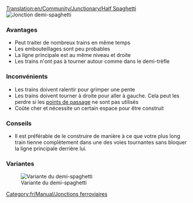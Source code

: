 [[Translation:en/Community/Junctionary/Half Spaghetti]]
{{fr/Menu dde Croisements}}
[[File:en/Community/Junctionary/3way halfspaghetti.png|frame|none|Jonction demi-spaghetti]]

===Avantages===
*Peut traiter de nombreux trains en même temps
*Les embouteillages sont peu probables
*La ligne principale est au même niveau et droite
*Les trains n'ont pas à tourner autour comme dans le demi-trèfle

===Inconvénients===
*Les trains doivent ralentir pour grimper une pente
*Les trains doivent tourner à droite pour aller à gauche. Cela peut les perdre si les [[fr/Manual/Points de contrôle|points de passage]] ne sont pas utilisés
*Coûte cher et nécessite un certain espace pour être construit

===Conseils===
*Il est préférable de le construire de manière à ce que votre plus long train tienne complètement dans une des voies tournantes sans bloquer la ligne principale derrière lui.

[[Category:fr/Manual/Jonctions ferroviaires]]

===Variantes===

[[File:en/Community/Junctionary/Half spaghetti.jpeg|frame|none|Variante du demi-spaghetti]]